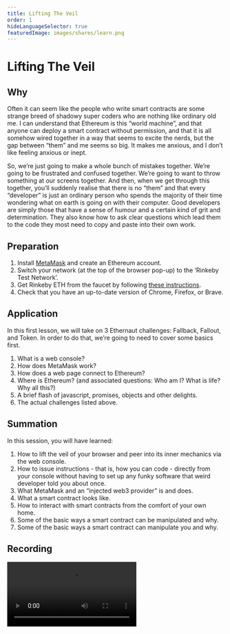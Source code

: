 ```yaml
---
title: Lifting The Veil
order: 1
hideLanguageSelector: true
featuredImage: images/shares/learn.png
---
```


# Lifting The Veil

## Why

Often it can seem like the people who write smart contracts are some strange breed of shadowy super coders who are nothing like ordinary old me. I can understand that Ethereum is this “world machine”, and that anyone can deploy a smart contract without permission, and that it is all somehow wired together in a way that seems to excite the nerds, but the gap between “them” and me seems so big. It makes me anxious, and I don’t like feeling anxious or inept.

So, we’re just going to make a whole bunch of mistakes together. We’re going to be frustrated and confused together. We’re going to want to throw something at our screens together. And then, when we get through this together, you’ll suddenly realise that there is no “them” and that every “developer” is just an ordinary person who spends the majority of their time wondering what on earth is going on with their computer. Good developers are simply those that have a sense of humour and a certain kind of grit and determination. They also know how to ask clear questions which lead them to the code they most need to copy and paste into their own work.

## Preparation

1. Install [MetaMask](https://metamask.io) and create an Ethereum account.
2. Switch your network (at the top of the browser pop-up) to the ‘Rinkeby Test Network’.
3. Get Rinkeby ETH from the faucet by following [these instructions](https://faucet.rinkeby.io/).
4. Check that you have an up-to-date version of Chrome, Firefox, or Brave.

## Application

In this first lesson, we will take on 3 Ethernaut challenges: Fallback, Fallout, and Token. In order to do that, we’re going to need to cover some basics first.

1. What is a web console?
2. How does MetaMask work?
3. How does a web page connect to Ethereum?
4. Where is Ethereum? (and associated questions: Who am I? What is life? Why all this?)
5. A brief flash of javascript, promises, objects and other delights.
6. The actual challenges listed above.

## Summation 

In this session, you will have learned:

1. How to lift the veil of your browser and peer into its inner mechanics via the web console. 
2. How to  issue instructions - that is, how you can code - directly from your console without having to set up any funky software that weird developer told you about once. 
3. What MetaMask and an “injected web3 provider” is and does.
4. What a smart contract looks like.
5. How to interact with smart contracts from the comfort of your own home.
6. Some of the basic ways a smart contract can be manipulated and why.
7. Some of the basic ways a smart contract can manipulate you and why.

## Recording

<Video src="https://www.youtube-nocookie.com/embed/3f9mu_6LRD8?start=21" />

![Flammarion Engraving](/images/build/flammarion_engraving.jpg)
